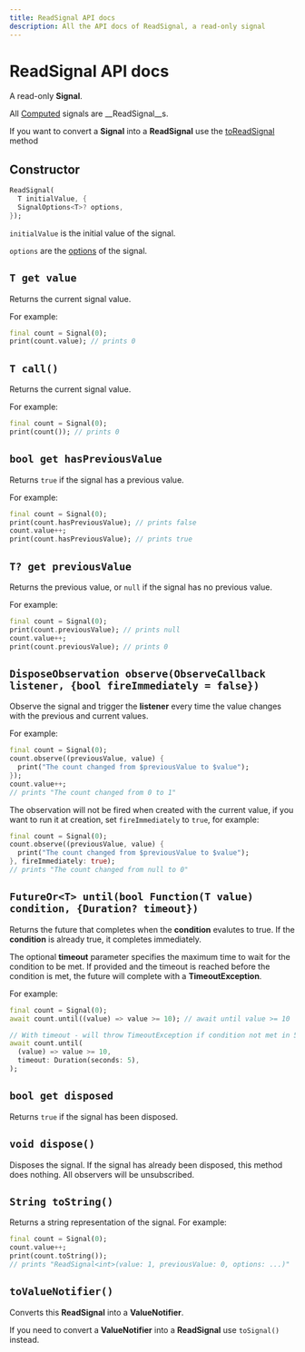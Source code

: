 ```yaml
---
title: ReadSignal API docs
description: All the API docs of ReadSignal, a read-only signal
---
```


# ReadSignal API docs

A read-only __Signal__.

All [Computed](/api-docs/computed) signals are __ReadSignal__s.

If you want to convert a __Signal__ into a __ReadSignal__ use the [toReadSignal](/api-docs/signal#toreadsignal) method

## Constructor

```dart
ReadSignal(
  T initialValue, {
  SignalOptions<T>? options,
});
```

`initialValue` is the initial value of the signal.

`options` are the [options](/api-docs/signal-options) of the signal.

## `T get value`

Returns the current signal value.

For example:
```dart
final count = Signal(0);
print(count.value); // prints 0
```

## `T call()`

Returns the current signal value.

For example:
```dart
final count = Signal(0);
print(count()); // prints 0
```

## `bool get hasPreviousValue`

Returns `true` if the signal has a previous value.

For example:
```dart
final count = Signal(0);
print(count.hasPreviousValue); // prints false
count.value++;
print(count.hasPreviousValue); // prints true
```

## `T? get previousValue`

Returns the previous value, or `null` if the signal has no previous value.

For example:
```dart
final count = Signal(0);
print(count.previousValue); // prints null
count.value++;
print(count.previousValue); // prints 0
```

## `DisposeObservation observe(ObserveCallback listener, {bool fireImmediately = false})`

Observe the signal and trigger the __listener__ every time the value changes with the previous and current values.

For example:

```dart
final count = Signal(0);
count.observe((previousValue, value) {
  print("The count changed from $previousValue to $value");
});
count.value++;
// prints "The count changed from 0 to 1"
```

The observation will not be fired when created with the current value, if you want to run it at creation, set `fireImmediately` to `true`, for example:

```dart
final count = Signal(0);
count.observe((previousValue, value) {
  print("The count changed from $previousValue to $value");
}, fireImmediately: true);
// prints "The count changed from null to 0"
```

## `FutureOr<T> until(bool Function(T value) condition, {Duration? timeout})`

Returns the future that completes when the __condition__ evalutes to true.
If the __condition__ is already true, it completes immediately.

The optional __timeout__ parameter specifies the maximum time to wait for the condition to be met. If provided and the timeout is reached before the condition is met, the future will complete with a __TimeoutException__.

For example:
```dart
final count = Signal(0);
await count.until((value) => value >= 10); // await until value >= 10

// With timeout - will throw TimeoutException if condition not met in 5 seconds
await count.until(
  (value) => value >= 10, 
  timeout: Duration(seconds: 5),
);
```

## `bool get disposed`

Returns `true` if the signal has been disposed.

## `void dispose()`

Disposes the signal.
If the signal has already been disposed, this method does nothing.
All observers will be unsubscribed.

## `String toString()`

Returns a string representation of the signal.
For example:
```dart
final count = Signal(0);
count.value++;
print(count.toString());
// prints "ReadSignal<int>(value: 1, previousValue: 0, options: ...)"
```

## `toValueNotifier()`

Converts this __ReadSignal__ into a __ValueNotifier__.

If you need to convert a __ValueNotifier__ into a __ReadSignal__ use `toSignal()` instead.
